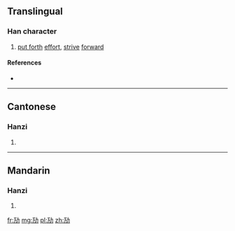 {{also|勱|勵}}
==Translingual==

===Han character===
{{Han char|rn=19|rad=力|as=03|sn=5|four=|canj=一尸大尸 (MSKS), X一尸大尸 (XMSKS)|ids=⿰[[万]][[力]]}}

# [[put forth]] [[effort]], [[strive]] [[forward]]

====References====
* {{Han ref|kx=0146.161|hdz=10365.081|uh=52A2|ud=21154}}

----

==Cantonese==

===Hanzi===
{{yue-hanzi|jyut=[[maai6]]|y=maai6|tra=勱}}

# {{defn|lang=yue|sort=力03}}

----

==Mandarin==

===Hanzi===
{{cmn-hanzi|tra=勱|pin=[[mài]] ([[mai4]])|wg=mai<sup>4</sup>}}

# {{defn|lang=cmn|sort=力03}}

[[fr:劢]]
[[mg:劢]]
[[pl:劢]]
[[zh:劢]]